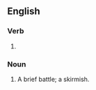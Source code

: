 ==English==

===Verb===
{{head|en|present participle}}

# {{present participle of|skirmish|lang=en|nocat=1}}

===Noun===
{{en-noun}}

# A brief battle; a skirmish.
